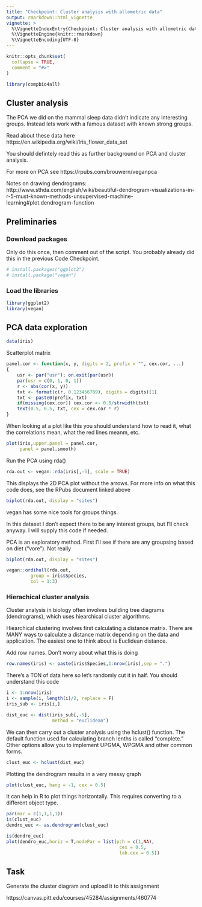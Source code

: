```yaml
---
title: "Checkpoint: Cluster analysis with allometric data"
output: rmarkdown::html_vignette
vignette: >
  %\VignetteIndexEntry{Checkpoint: Cluster analysis with allometric data}
  %\VignetteEngine{knitr::rmarkdown}
  %\VignetteEncoding{UTF-8}
---
```


```r
knitr::opts_chunk$set(
  collapse = TRUE,
  comment = "#>"
)
```

```r
library(compbio4all)
```



## Cluster analysis

The PCA we did on the mammal sleep data didn't indicate any interesting groups.  Instead lets work with a famous dataset with known strong groups.

Read about these data here
https://en.wikipedia.org/wiki/Iris_flower_data_set

You should defintely read this as further background on PCA and cluster analysis.

For more on PCA see
https://rpubs.com/brouwern/veganpca


Notes on drawing dendrograms:
http://www.sthda.com/english/wiki/beautiful-dendrogram-visualizations-in-r-5-must-known-methods-unsupervised-machine-learning#plot.dendrogram-function


## Preliminaries

### Download packages

Only do this once, then comment out of the script.  You probably already did this in the previous Code Checkpoint.

```r
# install.packages("ggplot2")
# install.package("vegan")
```

### Load the libraries

```r
library(ggplot2)
library(vegan)
```


## PCA data exploration

```r
data(iris)
```

Scatterplot matrix

```r
panel.cor <- function(x, y, digits = 2, prefix = "", cex.cor, ...)
{
    usr <- par("usr"); on.exit(par(usr))
    par(usr = c(0, 1, 0, 1))
    r <- abs(cor(x, y))
    txt <- format(c(r, 0.123456789), digits = digits)[1]
    txt <- paste0(prefix, txt)
    if(missing(cex.cor)) cex.cor <- 0.8/strwidth(txt)
    text(0.5, 0.5, txt, cex = cex.cor * r)
}
```


When looking at a plot like this you should understand how to read it, what the correlations mean, what the red lines meanm, etc.
```r
plot(iris,upper.panel = panel.cor,
     panel = panel.smooth)
```


Run the PCA using rda()
```r
rda.out <- vegan::rda(iris[,-5], scale = TRUE)
```



This displays the 2D PCA plot without the arrows.  For more info on what this code does, see the RPubs document linked above
```r
biplot(rda.out, display = "sites")

```


vegan has some nice tools for groups things.

In this dataset I don't expect there to be any interest groups, but I'll check anyway.
I will supply this code if needed.

PCA is an exploratory method.  First I'll see if there are any groupsing based on diet ("vore").  Not really
```r
biplot(rda.out, display = "sites")

vegan::ordihull(rda.out,
         group = iris$Species,
         col = 1:3)
```





### Hierachical cluster analysis

Cluster analysis in biology often involves building tree diagrams (dendrograms), which uses hiearchical cluster algorithms.  

Hiearchical clustering involves first calculating a distance matrix.  There are MANY ways to calculate a distance matrix depending on the data and application.  The easiest one to think about is Euclidean distance.

Add row names.  Don't worry about what this is doing
```r
row.names(iris) <- paste(iris$Species,1:nrow(iris),sep = ".")
```

There's a TON of data here so let's randomly cut it in half.  You should understand this code
```r
i <- 1:nrow(iris)
i <- sample(i, length(i)/2, replace = F)
iris_sub <- iris[i,]
```


```r
dist_euc <- dist(iris_sub[,-5], 
                 method = "euclidean")
```


We can then carry out a cluster analysis using the hclust() function.  The default function used for calculating branch lenths is called "complete."  Other options allow you to implement UPGMA, WPGMA and other common forms.

```r
clust_euc <- hclust(dist_euc)
```


Plotting the dendrogram results in a very messy graph

```r
plot(clust_euc, hang = -1, cex = 0.5)

```

It can help in R to plot things horizontally.  This requires converting to a different object type.
```r
par(mar = c(1,1,1,1))
is(clust_euc)
dendro_euc <- as.dendrogram(clust_euc)

is(dendro_euc)
plot(dendro_euc,horiz = T,nodePar = list(pch = c(1,NA), 
                                          cex = 0.5, 
                                          lab.cex = 0.5))
```


## Task

Generate the cluster diagram and upload it to this assignment

https://canvas.pitt.edu/courses/45284/assignments/460774

